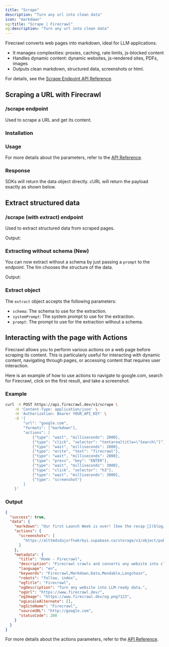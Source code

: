 ```yaml
---
title: "Scrape"
description: "Turn any url into clean data"
icon: "markdown"
og:title: "Scrape | Firecrawl"
og:description: "Turn any url into clean data"
---
```



Firecrawl converts web pages into markdown, ideal for LLM applications.

- It manages complexities: proxies, caching, rate limits, js-blocked content
- Handles dynamic content: dynamic websites, js-rendered sites, PDFs, images
- Outputs clean markdown, structured data, screenshots or html.

For details, see the [Scrape Endpoint API Reference](https://docs.firecrawl.dev/api-reference/endpoint/scrape).


## Scraping a URL with Firecrawl

### /scrape endpoint

Used to scrape a URL and get its content.

### Installation 

<CodeGroup>

  <InstallationPython />

  <InstallationNode />

  <InstallationGo />
  
  <InstallationRust />

</CodeGroup>

### Usage

<CodeGroup>

  <ScrapePython />

  <ScrapeNode />

  <ScrapeGo />

  <ScrapeRust />

  <ScrapeCURL />

</CodeGroup>

For more details about the parameters, refer to the [API Reference](https://docs.firecrawl.dev/api-reference/endpoint/scrape).

### Response

SDKs will return the data object directly. cURL will return the payload exactly as shown below.

<ScrapeResponse />

## Extract structured data

### /scrape (with extract) endpoint

Used to extract structured data from scraped pages.

<CodeGroup>

<ExtractPython />
<ExtractNode />
<ExtractCURL />

</CodeGroup>

Output:

<ExtractOutput />

### Extracting without schema (New)

You can now extract without a schema by just passing a `prompt` to the endpoint. The llm chooses the structure of the data.

<CodeGroup>

<ExtractNoSchemaCURL />

</CodeGroup>

Output:

<ExtractNoSchemaOutput />

### Extract object

The `extract` object accepts the following parameters:

- `schema`: The schema to use for the extraction.
- `systemPrompt`: The system prompt to use for the extraction.
- `prompt`: The prompt to use for the extraction without a schema.



## Interacting with the page with Actions

Firecrawl allows you to perform various actions on a web page before scraping its content. This is particularly useful for interacting with dynamic content, navigating through pages, or accessing content that requires user interaction.

Here is an example of how to use actions to navigate to google.com, search for Firecrawl, click on the first result, and take a screenshot.

### Example

```bash
curl -X POST https://api.firecrawl.dev/v1/scrape \
    -H 'Content-Type: application/json' \
    -H 'Authorization: Bearer YOUR_API_KEY' \
    -d '{
        "url": "google.com",
        "formats": ["markdown"],
        "actions": [
            {"type": "wait", "milliseconds": 2000},
            {"type": "click", "selector": "textarea[title=\"Search\"]"},
            {"type": "wait", "milliseconds": 2000},
            {"type": "write", "text": "firecrawl"},
            {"type": "wait", "milliseconds": 2000},
            {"type": "press", "key": "ENTER"},
            {"type": "wait", "milliseconds": 3000},
            {"type": "click", "selector": "h3"},
            {"type": "wait", "milliseconds": 3000},
            {"type": "screenshot"}
        ]
    }'
```

### Output

```json
{
  "success": true,
  "data": {
    "markdown": "Our first Launch Week is over! [See the recap 🚀](blog/firecrawl-launch-week-1-recap)...",
    "actions": {
      "screenshots": [
        "https://alttmdsdujxrfnakrkyi.supabase.co/storage/v1/object/public/media/screenshot-75ef2d87-31e0-4349-a478-fb432a29e241.png"
      ]
    },
    "metadata": {
      "title": "Home - Firecrawl",
      "description": "Firecrawl crawls and converts any website into clean markdown.",
      "language": "en",
      "keywords": "Firecrawl,Markdown,Data,Mendable,Langchain",
      "robots": "follow, index",
      "ogTitle": "Firecrawl",
      "ogDescription": "Turn any website into LLM-ready data.",
      "ogUrl": "https://www.firecrawl.dev/",
      "ogImage": "https://www.firecrawl.dev/og.png?123",
      "ogLocaleAlternate": [],
      "ogSiteName": "Firecrawl",
      "sourceURL": "http://google.com",
      "statusCode": 200
    }
  }
}
```

For more details about the actions parameters, refer to the [API Reference](https://docs.firecrawl.dev/api-reference/endpoint/scrape).








